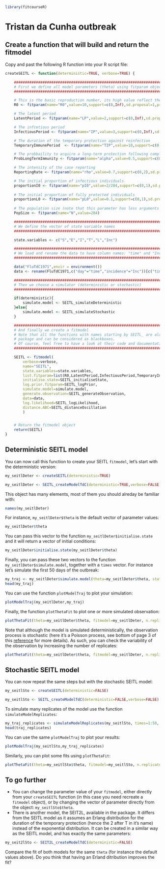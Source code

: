 
```r
library(fitcourseR)
```

# Tristan da Cunha outbreak

## Create a function that will build and return the fitmodel

Copy and past the following R function into your R script file:

```r

createSEITL <- function(deterministic=TRUE, verbose=TRUE) {

	#########################################################################################
	# First we define all model parameters (theta) using fitparam objects.
	#########################################################################################

	# This is the basic reproduction number, its high value reflect the high contact rate among islanders.
	R0 <- fitparam(name="R0",value=10,support=c(0,Inf),sd.proposal=1,prior=list(distribution="dunif",parameters=c(min=1,max=100))) 

	# The latent period
	LatentPeriod <- fitparam(name="LP",value=2,support=c(0,Inf),sd.proposal=0.5,prior=list(distribution="dunif",parameters=c(min=0,max=7))) 

	# The infcetious period
	InfectiousPeriod <- fitparam(name="IP",value=3,support=c(0,Inf),sd.proposal=0.5,prior=list(distribution="dunif",parameters=c(min=0,max=30))) 

	# The duration of the temporary protection against reinfection
	TemporaryImmunePeriod  <- fitparam(name="TIP",value=10,support=c(0,Inf),sd.proposal=2,prior=list(distribution="dunif",parameters=c(min=0,max=50))) 

	# The probbaility to acquire a long-term protection following completion of the temporary immunity
	ProbLongTermImmunity <- fitparam(name="alpha",value=0.5,support=c(0,1),sd.proposal=0.1,prior=list(distribution="dunif",parameters=c(min=0,max=1))) 

	# The intensity of the case reporting
	ReportingRate <- fitparam(name="rho",value=0.7,support=c(0,2),sd.proposal=0.1,prior=list(distribution="dunif",parameters=c(min=0,max=2))) 

	# The initial proportion of infectious individuals
	proportionI0 <- fitparam(name="pI0",value=2/284,support=c(0,1),sd.proposal=1/284,prior=list(distribution="dunif",parameters=c(min=1/284,max=5/284))) 
	
	# The initial proportion of fully protected individuals
	proportionL0 <- fitparam(name="pL0",value=0.1,support=c(0,1),sd.proposal=0.01,prior=list(distribution="dunif",parameters=c(min=0.0,max=0.5))) 
	
	# The population size (note that this parameter has less arguments since it is fixed)	
	PopSize <- fitparam(name="N",value=284) 

	#########################################################################################
	# We define the vector of state variable names
	#########################################################################################

	state.variables <- c("S","E","I","T","L","Inc")

	#########################################################################################
	# We load and rename the data to have column names: "time" and "Inc"
	#########################################################################################

	data("FluTdC1971",envir = environment())
	data <- rename(FluTdC1971,c("day"="time","incidence"="Inc"))[c("time","Inc")]

	#########################################################################################
	# Then we choose a simulator (deterministic or stochastic)
	#########################################################################################

	if(deterministic){
		simulate.model <- SEITL_simulateDeterministic
	}else{
		simulate.model <- SEITL_simulateStochastic
	}

	#########################################################################################
	# And finally we create a fitmodel 
	# Note that all the functions with names starting by SEITL_ are already coded in the 
	# package and can be considered as blackboxes. 
	# Of course, feel free to have a look at their code and documentation.
	#########################################################################################

	SEITL <- fitmodel(
		verbose=verbose,
		name="SEITL",
		state.variables=state.variables,
		list.fitparam=list(R0,LatentPeriod,InfectiousPeriod,TemporaryImmunePeriod,ProbLongTermImmunity,ReportingRate,proportionI0,proportionL0,PopSize), 
		initialise.state=SEITL_initialiseState,
		log.prior.fitparam=SEITL_logPrior,
		simulate.model=simulate.model, 
		generate.observation=SEITL_generateObservation, 
		data=data, 
		log.likelihood=SEITL_logLikelihood,
		distance.ABC=SEITL_distanceOscillation
		) 


	# Return the fitmodel object
	return(SEITL)
}

```

## Deterministic SEITL model

You can now call this function to create your SEITL `fitmodel`, let's start with the deterministic version:

```r
my_seitlDeter <- createSEITL(deterministic=TRUE)
```

```r
my_seitlDeter <- SEITL_createModelTdC(deterministic=TRUE,verbose=FALSE)
```

This object has many elements, most of them you should alreday be familiar with:

```r
names(my_seitlDeter)
```

For instance, `my_seitlDeter$theta` is the default vector of parameter values:
```r
my_seitlDeter$theta
```

You can pass this vector to the function `my_seitlDeter$initialise.state` and it will return a vector of initial conditions:
```r
my_seitlDeter$initialise.state(my_seitlDeter$theta)
```

Finally, you can pass these two vectors to the function `my_seitlDeter$simulate.model`, together with a `times` vector. For instance let's simulate the first 50 days of the outbreak:

```r
my_traj <- my_seitlDeter$simulate.model(theta=my_seitlDeter$theta, state.init=my_seitlDeter$initialise.state(my_seitlDeter$theta), times=1:50)
head(my_traj)
```

You can use the function `plotModelTraj` to plot your simulation:

```r
plotModelTraj(my_seitlDeter,my_traj)
```

Finally, the function `plotThetaFit` to plot one or more simulated observation:

```r
plotThetaFit(theta=my_seitlDeter$theta, fitmodel=my_seitlDeter, n.replicate=1)
```

Note that although the model is simulated deterministically, the observation process is stochastic (here it's a Poisson process, see bottom of page 3 of this [reference](http://data.princeton.edu/wws509/notes/c4.pdf) for more details). As such, you can check the variability of the observation by increasing the number of replicates:

```r
plotThetaFit(theta=my_seitlDeter$theta, fitmodel=my_seitlDeter, n.replicate=100)
```

## Stochastic SEITL model

You can now repeat the same steps but with the stochastic SEITL model:

```r
my_seitlSto <- createSEITL(deterministic=FALSE)
```

```r
my_seitlSto <- SEITL_createModelTdC(deterministic=FALSE,verbose=FALSE)
```

To simulate many replicates of the model use the function `simulateModelReplicates`:

```r
my_traj_replicates <- simulateModelReplicates(my_seitlSto, times=1:50, n=50)
head(traj_replicates)
```

You can use the same `plotModelTraj` to plot your results:

```r
plotModelTraj(my_seitlSto,my_traj_replicates)
```

Similarly, you can plot some fits using `plotThetaFit`:

```r
plotThetaFit(theta=my_seitlSto$theta, fitmodel=my_seitlSto, n.replicate=50)
```

## To go further

* You can change the parameter value of your `fitmodel`, either directly from your `createSEITL` function (in this case you need recreate a `fitmodel` object), or by changing the vector of parameter directly from the object: `my_seitlSto$theta`.
* There is another model, the SEIT2L, available in the package. It differs from the SEITL model as it assumes an Erlang distribution for the duration of the temporary protection (hence the 2 after T in it's name) instead of the exponential distribution. It can be created in a similar way as the SEITL model, and has exactly the same parameters:

```r
my_seit2lSto <- SEIT2L_createModelTdC(deterministic=FALSE)
```

Compare the fit of both models for the same `theta` (for instance the default values above). Do you think that having an Erland ditribution improves the fit?



